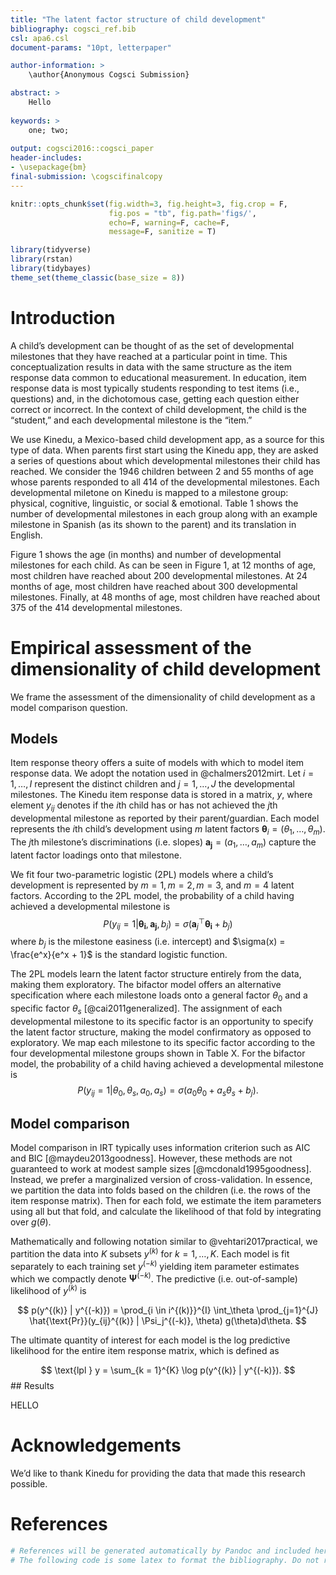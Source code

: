 ```yaml
---
title: "The latent factor structure of child development"
bibliography: cogsci_ref.bib
csl: apa6.csl
document-params: "10pt, letterpaper"

author-information: > 
    \author{Anonymous Cogsci Submission}

abstract: >
    Hello
    
keywords: >
    one; two;
    
output: cogsci2016::cogsci_paper
header-includes:
- \usepackage{bm}
final-submission: \cogscifinalcopy
---
```


```r
knitr::opts_chunk$set(fig.width=3, fig.height=3, fig.crop = F, 
                      fig.pos = "tb", fig.path='figs/',
                      echo=F, warning=F, cache=F, 
                      message=F, sanitize = T)
```

```r
library(tidyverse)
library(rstan)
library(tidybayes)
theme_set(theme_classic(base_size = 8))
```

# Introduction

A child’s development can be thought of as the set of developmental milestones that they have reached at a particular point in time. This conceptualization results in data with the same structure as the item response data common to educational measurement. In education, item response data is most typically students responding to test items (i.e., questions) and, in the dichotomous case, getting each question either correct or incorrect. In the context of child development, the child is the “student,” and each developmental milestone is the “item.”

We use Kinedu, a Mexico-based child development app, as a source for this type of data. When parents first start using the Kinedu app, they are asked a series of questions about which developmental milestones their child has reached. We consider the 1946 children between 2 and 55 months of age whose parents responded to all 414 of the developmental milestones. Each developmental miletone on Kinedu is mapped to a milestone group: physical, cognitive, linguistic, or social & emotional. Table 1 shows the number of developmental milestones in each group along with an example milestone in Spanish (as its shown to the parent) and its translation in English.

Figure 1 shows the age (in months) and number of developmental milestones for each child. As can be seen in Figure 1, at 12 months of age, most children have reached about 200 developmental milestones. At 24 months of age, most children have reached about 300 developmental milestones. Finally, at 48 months of age, most children have reached about 375 of the 414 developmental milestones.

# Empirical assessment of the dimensionality of child development

We frame the assessment of the dimensionality of child development as a model comparison question. 

## Models

Item response theory offers a suite of models with which to model item response data. We adopt the notation used in @chalmers2012mirt. Let $i = 1, \ldots, I$ represent the distinct children and $j = 1, \ldots, J$ the developmental milestones. The Kinedu item response data is stored in a matrix, $y$, where element $y_{ij}$ denotes if the $i$th child has or has not achieved the $j$th developmental milestone as reported by their parent/guardian. Each model represents the $i$th child's development using $m$ latent factors $\boldsymbol{\theta}_{i}=(\theta_1, \ldots, \theta_m)$. The $j$th milestone's discriminations (i.e. slopes) $\boldsymbol{a_j}=(a_1, \dots, a_m)$ capture the latent factor loadings onto that milestone.

We fit four two-parametric logistic (2PL) models where a child’s development is represented by $m = 1, m = 2, m = 3,$ and $m = 4$ latent factors. According to the 2PL model, the probability of a child having achieved a developmental milestone is
$$
P(y_{ij} = 1 | \boldsymbol{\theta_i}, \boldsymbol{a_j}, b_j) = \sigma(\boldsymbol{a}_{j}^{\top}\boldsymbol{\theta_i} + b_j)
$$
where $b_j$ is the milestone easiness (i.e. intercept) and $\sigma(x) = \frac{e^x}{e^x + 1}$ is the standard logistic function.

The 2PL models learn the latent factor structure entirely from the data, making them exploratory. The bifactor model offers an alternative specification where each milestone loads onto a general factor $\theta_0$ and a specific factor $\theta_s$ [@cai2011generalized]. The assignment of each developmental milestone to its specific factor is an opportunity to specify the latent factor structure, making the model confirmatory as opposed to exploratory. We map each milestone to its specific factor according to the four developmental milestone groups shown in Table X. For the bifactor model, the probability of a child having achieved a developmental milestone is 
$$
P(y_{ij} = 1 | \theta_0, \theta_s, a_0, a_s) = \sigma(a_0\theta_0 + a_s\theta_s + b_j).
$$

## Model comparison

Model comparison in IRT typically uses information criterion such as AIC and BIC [@maydeu2013goodness]. However, these methods are not guaranteed to work at modest sample sizes [@mcdonald1995goodness]. Instead, we prefer a marginalized version of cross-validation. In essence, we partition the data into folds based on the children (i.e. the rows of the item response matrix). Then for each fold, we estimate the item parameters using all but that fold, and calculate the likelihood of that fold by integrating over $g(\theta)$. 

Mathematically and following notation similar to @vehtari2017practical, we partition the data into $K$ subsets $y^{(k)}$ for $k = 1, \ldots, K$. Each model is fit separately to each training set $y^{(-k)}$ yielding item parameter estimates which we compactly denote $\boldsymbol{\Psi}^{(-k)}$. The predictive (i.e. out-of-sample) likelihood of $y^{(k)}$ is

$$
p(y^{(k)} | y^{(-k)}) = \prod_{i \in i^{(k)}}^{I} \int_\theta \prod_{j=1}^{J} \hat{\text{Pr}}(y_{ij}^{(k)} | \Psi_j^{(-k)}, \theta) g(\theta)d\theta.
$$

The ultimate quantity of interest for each model is the log predictive likelihood for the entire item response matrix, which is defined as

$$
\text{lpl } y = \sum_{k = 1}^{K} \log p(y^{(k)} | y^{(-k)}).
$$
## Results

HELLO

# Acknowledgements

We'd like to thank Kinedu for providing the data that made this research possible.

# References 

```r
# References will be generated automatically by Pandoc and included here.
# The following code is some latex to format the bibliography. Do not remove it.
```

\setlength{\parindent}{-0.1in} 
\setlength{\leftskip}{0.125in}
\noindent
